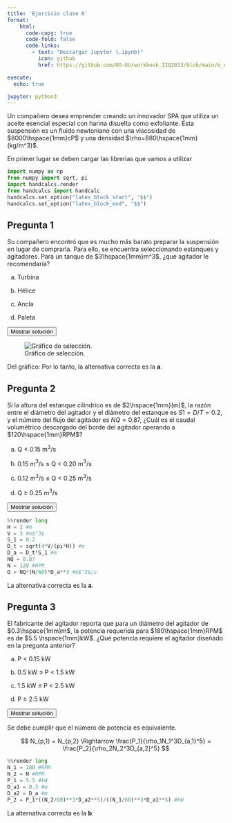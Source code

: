 ```yaml
---
title: 'Ejercicio clase 6'
format:
    html: 
      code-copy: true
      code-fold: false
      code-links: 
        - text: "Descargar Jupyter (.ipynb)"
          icon: github
          href: https://github.com/OO-UU/workbook_IIQ2013/blob/main/e_clase/jupyter/IIQ2013_C6.ipynb

execute: 
  echo: true

jupyter: python3
---
```




Un compañero desea emprender creando un innovador SPA que utiliza un aceite esencial especial con harina disuelta como exfoliante. Esta suspensión es un fluido newtoniano con una viscosidad de $8000\hspace{1mm}cP$ y una densidad $\rho=880\hspace{1mm}(kg/m^3)$. 

En primer lugar se deben cargar las librerias que vamos a utilizar

```python
import numpy as np
from numpy import sqrt, pi
import handcalcs.render
from handcalcs import handcalc
handcalcs.set_option("latex_block_start", "$$")
handcalcs.set_option("latex_block_end", "$$")
```

## Pregunta 1

Su compañero encontró que es mucho más barato preparar la suspensión en lugar de comprarla. Para ello, se encuentra seleccionando estanques y agitadores. Para un tanque de $3\hspace{1mm}m^3$, ¿qué agitador le recomendaría?

(a) Turbina

(b) Hélice

(c) Ancla

(d) Paleta

<button class="btn btn-success" data-bs-toggle="collapse" href="#ec_6-1-sol" aria-expanded="false">Mostrar solución</button>

::: {#ec_6-1-sol .collapse .multi-collapse}


![Gráfico de selección.](./images/img_EC-7.png){#fig-EC6-1 fig-align="center"}

Del gráfico:
Por lo tanto, la alternativa correcta es la **a**.

:::

## Pregunta 2

Si la altura del estanque cilíndrico es de $2\hspace{1mm}(m)$, la razón entre el diámetro del agitador y el diámetro del estanque es $S1 = D/T = 0.2$, y el número del flujo del agitador es $NQ = 0.87$, ¿Cuál es el caudal volumétrico descargado del borde del agitador operando a $120\hspace{1mm}RPM$?

(a) Q $<$ 0.15 m$^3$/s

(b) 0.15 m$^3$/s $\leq$ Q $<$ 0.20 m$^3$/s

(c) 0.12 m$^3$/s $\leq$ Q $<$ 0.25 m$^3$/s

(d) Q $\geq$ 0.25 m$^3$/s

<button class="btn btn-success" data-bs-toggle="collapse" href="#ec_6-2-sol" aria-expanded="false">Mostrar solución</button>

::: {#ec_6-2-sol .collapse .multi-collapse}


```python
%%render long
H = 2 #m
V = 3 #m$^3$
S_1 = 0.2
D_t = sqrt(4*V/(pi*H)) #m
D_a = D_t*S_1 #m
NQ = 0.87
N = 120 #RPM
Q = NQ*(N/60)*D_a**3 #m$^3$/s
```

La alternativa correcta es la **a**.

:::

## Pregunta 3

El fabricante del agitador reporta que para un diámetro del agitador de $0.3\hspace{1mm}m$, la potencia requerida para $180\hspace{1mm}RPM$ es de $5.5 \hspace{1mm}kW$. ¿Qué potencia requiere el agitador diseñado en la pregunta anterior?

(a) P $<$ 0.15 kW

(b) 0.5 kW $\leq$ P $<$ 1.5 kW

(c) 1.5 kW $\leq$ P $<$ 2.5 kW

(d) P $\geq$ 2.5 kW

<button class="btn btn-success" data-bs-toggle="collapse" href="#ec_6-3-sol" aria-expanded="false">Mostrar solución</button>

::: {#ec_6-3-sol .collapse .multi-collapse}

Se debe cumplir que el número de potencia es equivalente.

$$
N_{p,1} = N_{p,2} \Rightarrow \frac{P_1}{\rho_1N_1^3D_{a,1}^5} = \frac{P_2}{\rho_2N_2^3D_{a,2}^5}
$$

```python
%%render long
N_1 = 180 #RPM
N_2 = N #RPM
P_1 = 5.5 #kW
D_a1 = 0.3 #m
D_a2 = D_a #m
P_2 = P_1*((N_2/60)**3*D_a2**5)/((N_1/60)**3*D_a1**5) #kW
```

La alternativa correcta es la **b**.

:::


